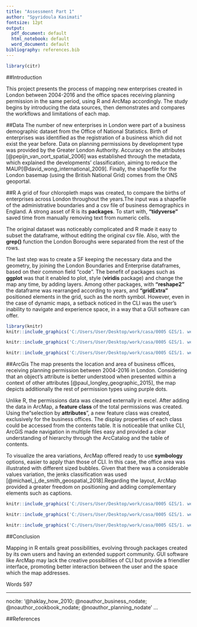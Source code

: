 ```yaml
---
title: "Assessment Part 1"
author: "Spyridoula Kasimati"
fontsize: 12pt
output:
  pdf_document: default
  html_notebook: default
  word_document: default
bibliography: references.bib
---
```


```r
library(citr)
```


##Introduction

This project presents the process of mapping new enterprises created in London between 2004-2016 and the office spaces receiving planning permission in the same period, using R and ArcMap accordingly. The study begins by introducing the data sources, then demonstrates and compares the workflows and limitations of each map. 


##Data
The number of new enterprises in London were part of a business demographic dataset from the Office of National Statistics. Birth of enterprises was identified as the registration of a business which did not exist the year before. 
Data on planning permissions by development type was provided by the Greater London Authority. Accuracy on the attributes [@pepijn_van_oort_spatial_2006] was established through the metadata, which explained the developments’ classification, aiming to reduce the MAUP[@david_wong_international_2009]. Finally, the shapefile for the London basemap (using the British National Grid) comes from the ONS geoportal.

##R
A grid of four chloropleth maps was created, to compare the births of enterprises across London throughout the years.The input was a shapefile of the administrative boundaries and a csv file of business demographics in England. A strong asset of R is its **packages**. To start with, **“tidyverse”** saved time from manually removing text from numeric cells.

The original dataset was noticeably complicated and R made it easy to subset the dataframe, without editing the original csv file. Also, with the **grep()** function the London Boroughs were separated from the rest of the rows.

The last step was to create a SF keeping the necessary data and the geometry, by joining the London Boundaries and Enterprise dataframes, based on their common field “code”.
The benefit of packages such as **ggplot** was that it enabled to plot, style (**viridis** package) and change the map any time, by adding layers. Among other packages, with **“reshape2”** the dataframe was rearranged according to years, and **“gridExtra”** positioned elements in the grid, such as the north symbol. However, even in the case of dynamic maps, a setback noticed in the CLI was the user’s inability to navigate and experience space, in a way that a GUI software can offer.


```r
library(knitr)
knitr::include_graphics('C:/Users/User/Desktop/work/casa/0005 GIS/1. week 4 assignment/sumbission_folder/enterprisesInitialDataset.png')

```
               


```r

knitr::include_graphics('C:/Users/User/Desktop/work/casa/0005 GIS/1. week 4 assignment/sumbission_folder/enterprisesFinalDataset.png')

```
\newpage
```r

knitr::include_graphics('C:/Users/User/Desktop/work/casa/0005 GIS/1. week 4 assignment/sumbission_folder/enterpriseBirths.png')


```




##ArcGis
The map presents the location and area of business offices, receiving planning permission between 2004-2016 in London. Considering that an object’s attribute is better understood when presented within a context of other attributes  [@paul_longley_geographic_2015], the map depicts additionally the rest of permission types using purple dots. 

Unlike R, the permissions data was cleaned externally in excel. After adding the data in ArcMap, a **feature class** of the total permissions was created. Using the“selection by **attributes**”, a new feature class was created, exclusively for the business offices. The display properties of each class could be accessed from the contents table. It is noticeable that unlike CLI, ArcGiS made navigation in multiple files easy and provided a clear understanding of hierarchy through the ArcCatalog and the table of contents.

To visualize the area variations, ArcMap offered ready to use **symbology** options, easier to apply than those of CLI. In this case, the office area was illustrated with different sized bubbles. Given that there was a considerable values variation, the jenks classification was used  [@michael_j_de_smith_geospatial_2018].Regarding the layout, ArcMap provided a greater freedom on positioning and adding complementary elements such as captions. 

```r

knitr::include_graphics('C:/Users/User/Desktop/work/casa/0005 GIS/1. week 4 assignment/sumbission_folder/totalPermissions.png')

```


```r

knitr::include_graphics('C:/Users/User/Desktop/work/casa/0005 GIS/1. week 4 assignment/sumbission_folder/selectbyAttributes.png')

```
\newpage
```r

knitr::include_graphics('C:/Users/User/Desktop/work/casa/0005 GIS/1. week 4 assignment/sumbission_folder/officePermissions.png')

```


##Conclusion

Mapping in R entails great possibilities, evolving through packages created by its own users and having an extended support community. GUI software like ArcMap may lack the creative possibilities of CLI but provide a friendlier interface, promoting better interaction between the user and the space which the map addresses.  


Words 597

---
nocite: '@haklay_how_2010; @noauthor_business_nodate; @noauthor_cookbook_nodate; @noauthor_planning_nodate'
...


##References